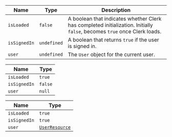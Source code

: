| Name         | Type        | Description                                                                                                              |
| ------------ | ----------- | ------------------------------------------------------------------------------------------------------------------------ |
| `isLoaded`   | `false`     | A boolean that indicates whether Clerk has completed initialization. Initially `false`, becomes `true` once Clerk loads. |
| `isSignedIn` | `undefined` | A boolean that returns `true` if the user is signed in.                                                                  |
| `user`       | `undefined` | The `User` object for the current user.                                                                                  |

| Name         | Type    |
| ------------ | ------- |
| `isLoaded`   | `true`  |
| `isSignedIn` | `false` |
| `user`       | `null`  |

| Name         | Type                                               |
| ------------ | -------------------------------------------------- |
| `isLoaded`   | `true`                                             |
| `isSignedIn` | `true`                                             |
| `user`       | [`UserResource`](/docs/references/javascript/user) |
